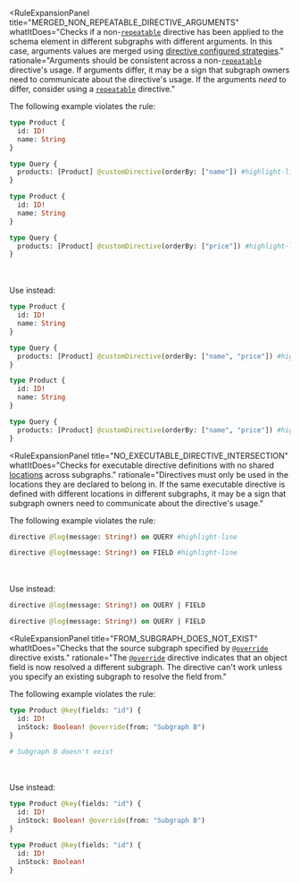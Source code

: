 <RuleExpansionPanel
  title="DIRECTIVE_COMPOSITION"
  whatItDoes="Checks for issues when composing custom directives."
/>

<RuleExpansionPanel
  title="MERGED_NON_REPEATABLE_DIRECTIVE_ARGUMENTS"
  whatItDoes="Checks if a non-[`repeatable`](https://spec.graphql.org/draft/#sel-GAHnBRVABeBoB_2T) directive has been applied to the schema element in different subgraphs with different arguments. In this case, arguments values are merged using [directive configured strategies](/apollo-server/schema/directives/#in-subgraphs)."
  rationale="Arguments should be consistent across a non-[`repeatable`](https://spec.graphql.org/draft/#sel-GAHnBRVABeBoB_2T) directive's usage. If arguments differ, it may be a sign that subgraph owners need to communicate about the directive's usage. If the arguments _need_ to differ, consider using a [`repeatable`](https://spec.graphql.org/draft/#sel-GAHnBRVABeBoB_2T) directive."
>

The following example violates the rule:
<br/>

```graphql title="Subgraph A" disableCopy=true showLineNumbers=false
type Product {
  id: ID!
  name: String
}

type Query {
  products: [Product] @customDirective(orderBy: ["name"]) #highlight-line
}
```

```graphql title="Subgraph B" disableCopy=true showLineNumbers=false
type Product {
  id: ID!
  name: String
}

type Query {
  products: [Product] @customDirective(orderBy: ["price"]) #highlight-line
}
```
<br/>
<br/>
Use instead:
<br/>

```graphql title="Subgraph A" disableCopy=true showLineNumbers=false
type Product {
  id: ID!
  name: String
}

type Query {
  products: [Product] @customDirective(orderBy: ["name", "price"]) #highlight-line
}
```

```graphql title="Subgraph B" disableCopy=true showLineNumbers=false
type Product {
  id: ID!
  name: String
}

type Query {
  products: [Product] @customDirective(orderBy: ["name", "price"]) #highlight-line
}
```

</RuleExpansionPanel>

<RuleExpansionPanel
  title="NO_EXECUTABLE_DIRECTIVE_INTERSECTION"
  whatItDoes="Checks for executable directive definitions with no shared [locations](https://spec.graphql.org/June2018/#ExecutableDirectiveLocation) across subgraphs."
  rationale="Directives must only be used in the locations they are declared to belong in. If the same executable directive is defined with different locations in different subgraphs, it may be a sign that subgraph owners need to communicate about the directive's usage."
>

The following example violates the rule:
<br/>

```graphql title="Subgraph A" disableCopy=true showLineNumbers=false
directive @log(message: String!) on QUERY #highlight-line
```

```graphql title="Subgraph B" disableCopy=true showLineNumbers=false
directive @log(message: String!) on FIELD #highlight-line
```


<br/>
<br/>
Use instead:
<br/>


```graphql title="Subgraph A" disableCopy=true showLineNumbers=false
directive @log(message: String!) on QUERY | FIELD
```

```graphql title="Subgraph B" disableCopy=true showLineNumbers=false
directive @log(message: String!) on QUERY | FIELD
```

</RuleExpansionPanel>

<RuleExpansionPanel
  title="FROM_SUBGRAPH_DOES_NOT_EXIST"
  whatItDoes="Checks that the source subgraph specified by [`@override`](/federation/federated-types/federated-directives/#override) directive exists."
  rationale="The [`@override`](/federation/federated-types/federated-directives/#override) directive indicates that an object field is now resolved a different subgraph. The directive can't work unless you specify an existing subgraph to resolve the field from."
>

The following example violates the rule:
<br/>

```graphql title="Subgraph A" disableCopy=true showLineNumbers=false
type Product @key(fields: "id") {
  id: ID!
  inStock: Boolean! @override(from: "Subgraph B")
}
```

```graphql title="Subgraph B" disableCopy=true showLineNumbers=false
# Subgraph B doesn't exist
```
<br/>
<br/>
Use instead:
<br/>

```graphql title="Subgraph A" disableCopy=true showLineNumbers=false
type Product @key(fields: "id") {
  id: ID!
  inStock: Boolean! @override(from: "Subgraph B")
}
```

```graphql title="Subgraph B" disableCopy=true showLineNumbers=false
type Product @key(fields: "id") {
  id: ID!
  inStock: Boolean!
}
```
</RuleExpansionPanel>